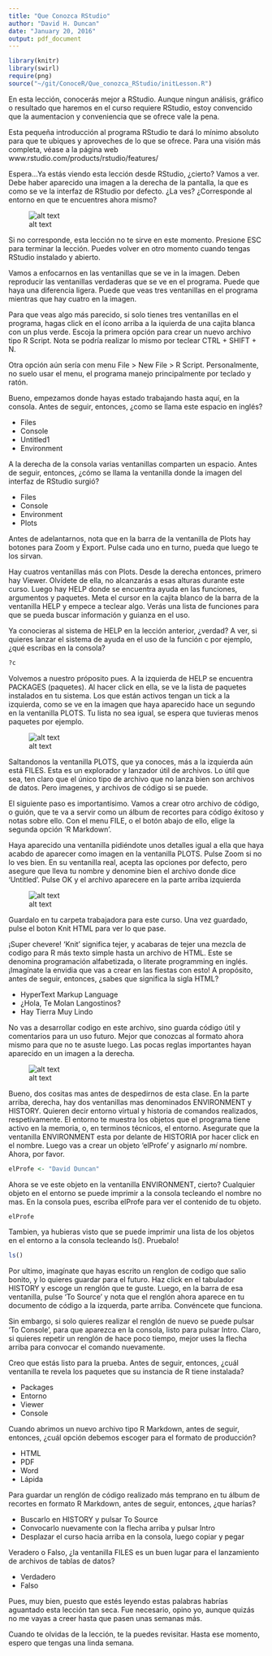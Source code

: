```yaml
---
title: "Que Conozca RStudio"
author: "David H. Duncan"
date: "January 20, 2016"
output: pdf_document
---
```


```r
library(knitr)
library(swirl)
require(png)
source("~/git/ConoceR/Que_conozca_RStudio/initLesson.R")
```

En esta lección, conocerás mejor a RStudio. Aunque ningun análisis, gráfico o resultado que haremos en el curso requiere RStudio, estoy convencido que la aumentacion y conveniencia que se ofrece vale la pena.
  
Esta pequeña introducción al programa RStudio te dará lo mínimo absoluto para que te ubiques y aproveches de lo que se ofrece. Para una visión más completa, véase a la página web www.rstudio.com/products/rstudio/features/
  
Espera...Ya estás viendo esta lección desde RStudio, ¿cierto? Vamos a ver. Debe haber aparecido una imagen a la derecha de la pantalla, la que es como se ve la interfaz de RStudio por defecto. ¿La ves? ¿Corresponde al entorno en que te encuentres ahora mismo?

![alt text](Que_conozca_RStudio/RStudio.png)

Si no corresponde, esta lección no te sirve en este momento. Presione ESC para terminar la lección. Puedes volver en otro momento cuando tengas RStudio instalado y abierto.
  
Vamos a enfocarnos en las ventanillas que se ve in la imagen. Deben reproducir las ventanillas verdaderas que se ve en el programa. Puede que haya una diferencia ligera. Puede que veas tres ventanillas en el programa mientras que hay cuatro en la imagen.
  
Para que veas algo más parecido, si solo tienes tres ventanillas en el programa, hagas click en el ícono arriba a la iquierda de una cajita blanca con un plus verde. Escoja la primera opción para crear un nuevo archivo tipo R Script. Nota se podría realizar lo mismo por teclear CTRL + SHIFT + N.
  
Otra opción aún sería con menu File > New File > R Script. Personalmente, no suelo usar el menu, el programa manejo principalmente por teclado y ratón.
  
Bueno, empezamos donde hayas estado trabajando hasta aquí, en la consola. Antes de seguir, entonces, ¿como se llama este espacio en inglés?

* Files  
* Console  
* Untitled1  
* Environment  

A la derecha de la consola varias ventanillas comparten un espacio. Antes de seguir, entonces, ¿cómo se llama la ventanilla donde la imagen del interfaz de RStudio surgió?

* Files  
* Console  
* Environment  
* Plots  

Antes de adelantarnos, nota que en la barra de la ventanilla de Plots hay botones para Zoom y Export. Pulse cada uno en turno, pueda que luego te los sirvan.
  
Hay cuatros ventanillas más con Plots. Desde la derecha entonces, primero hay Viewer. Olvídete de ella, no alcanzarás a esas alturas durante este curso.  Luego hay HELP donde se encuentra ayuda en las funciones, argumentos y paquetes. Meta el cursor en la cajita blanco de la barra de la ventanilla HELP y empece a teclear algo. Verás una lista de funciones para que se pueda buscar información y guianza en el uso.
  
Ya conocieras al sistema de HELP en la lección anterior, ¿verdad? A ver, si quieres lanzar el sistema de ayuda en el uso de la función c por ejemplo, ¿qué escribas en la consola?
  
```r
?c
```

Volvemos a nuestro próposito pues. A la izquierda de HELP se encuentra PACKAGES (paquetes). Al hacer click en ella, se ve la lista de paquetes instalados en tu sistema. Los que están activos tengan un tick a la izquierda, como se ve en la imagen que haya aparecido hace un segundo en la ventanilla PLOTS. Tu lista no sea igual, se espera que tuvieras menos paquetes por ejemplo.
  
![alt text](Que_conozca_RStudio/paquetes.png)

Saltandonos la ventanilla PLOTS, que ya conoces, más a la izquierda aún está FILES. Esta es un explorador y lanzador útil de archivos. Lo útil que sea, ten claro que el único tipo de archivo que no lanza bien son archivos de datos. Pero imagenes, y archivos de código si se puede.
  
El siguiente paso es importantísimo. Vamos a crear otro archivo de código, o guión, que te va a servir como un álbum de recortes para código éxitoso y notas sobre ello. Con el menu FILE, o el botón abajo de ello, elige la segunda opción 'R Markdown'.
  
Haya aparecido una ventanilla pidiéndote unos detalles igual a ella que haya acabdo de aparecer como imagen en la ventanilla PLOTS. Pulse Zoom si no lo ves bien. En su ventanilla real, acepta las opciones por defecto, pero asegure que lleva tu nombre y denomine bien el archivo donde dice 'Untitled'. Pulse OK y el archivo aparecere en la parte arriba izquierda

![alt text](Que_conozca_RStudio/Rmarkdown.png)

Guardalo en tu carpeta trabajadora para este curso. Una vez guardado, pulse el boton Knit HTML para ver lo que pase.
  
¡Super chevere! 'Knit' significa tejer, y acabaras de tejer una mezcla de codigo para R más texto simple hasta un archivo de HTML. Este se denomina programación alfabetizada, o literate programming en inglés. ¡Imagínate la envidia que vas a crear en las fiestas con esto! A propósito, antes de seguir, entonces, ¿sabes que significa la sigla HTML?

* HyperText Markup Language  
* ¿Hola, Te Molan Langostinos?  
* Hay Tierra Muy Lindo  

No vas a desarrollar codigo en este archivo, sino guarda código útil y comentarios para un uso futuro. Mejor que conozcas al formato ahora mismo para que no te asuste luego. Las pocas reglas importantes hayan aparecido en un imagen a la derecha.
  
![alt text](Que_conozca_RStudio/Chunk.png)

Bueno, dos cositas mas antes de despedirnos de esta clase. En la parte arriba, derecha, hay dos ventanillas mas denominados ENVIRONMENT y HISTORY. Quieren decir entorno virtual y historia de comandos realizados, respetivamente. El entorno te muestra los objetos que el programa tiene activo en la memoria, o, en terminos técnicos, el entorno. Asegurate que la ventanilla ENVIRONMENT esta por delante de HISTORIA por hacer click en el nombre. Luego vas a crear un objeto 'elProfe' y asignarlo *mí* nombre. Ahora, por favor.
  
```r
elProfe <- "David Duncan"
```

Ahora se ve este objeto en la ventanilla ENVIRONMENT, cierto? Cualquier objeto en el entorno se puede imprimir a la consola tecleando el nombre no mas. En la consola pues, escriba elProfe para ver el contenido de tu objeto.
  
```r
elProfe
```

Tambien, ya hubieras visto que se puede imprimir una lista de los objetos en el entorno a la consola tecleando ls(). Pruebalo!
  
```r
ls()
```

Por ultimo, imagínate que hayas escrito un renglon de codigo que salio bonito, y lo quieres guardar para el futuro. Haz click en el tabulador HISTORY y escoge un renglón que te guste. Luego, en la barra de esa ventanilla, pulse 'To Source' y nota que el renglón ahora aparece en tu documento de código a la izquerda, parte arriba. Convéncete que funciona.
  
Sin embargo, si solo quieres realizar el renglón de nuevo se puede pulsar 'To Console', para que aparezca en la consola, listo para pulsar Intro. Claro, si quieres repetir un renglón de hace poco tiempo, mejor uses la flecha arriba para convocar el comando nuevamente.

Creo que estás listo para la prueba. Antes de seguir, entonces, ¿cuál ventanilla te revela los paquetes que su instancia de R tiene instalada?

* Packages  
* Entorno  
* Viewer  
* Console  

Cuando abrimos un nuevo archivo tipo R Markdown, antes de seguir, entonces, ¿cuál opción debemos escoger para el formato de producción?

* HTML
* PDF  
* Word   
* Lápida  

Para guardar un renglón de código realizado más temprano en tu álbum de recortes en formato R Markdown, antes de seguir, entonces, ¿que harías?

* Buscarlo en HISTORY y pulsar To Source  
* Convocarlo nuevamente con la flecha arriba y pulsar Intro  
* Desplazar el curso hacia arriba en la consola, luego copiar y pegar  

Veradero o Falso, ¿la ventanilla FILES es un buen lugar para el lanzamiento de archivos de tablas de datos?

* Verdadero  
* Falso  
  
Pues, muy bien, puesto que estés leyendo estas palabras habrías aguantado esta lección tan seca. Fue necesario, opino yo, aunque quizás no me vayas a creer hasta que pasen unas semanas más.
  
Cuando te olvidas de la lección, te la puedes revisitar.  Hasta ese momento, espero que tengas una linda semana.
  